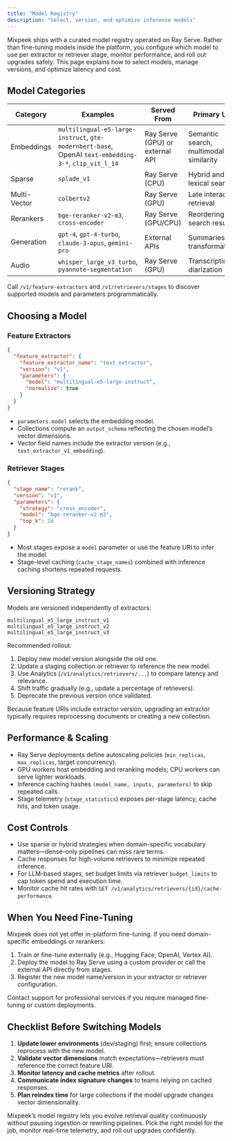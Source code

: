 ```yaml
---
title: "Model Registry"
description: "Select, version, and optimize inference models"
---
```


Mixpeek ships with a curated model registry operated on Ray Serve. Rather than fine-tuning models inside the platform, you configure which model to use per extractor or retriever stage, monitor performance, and roll out upgrades safely. This page explains how to select models, manage versions, and optimize latency and cost.

## Model Categories

| Category | Examples | Served From | Primary Use |
|----------|----------|-------------|-------------|
| Embeddings | `multilingual-e5-large-instruct`, `gte-modernbert-base`, OpenAI `text-embedding-3-*`, `clip_vit_l_14` | Ray Serve (GPU) or external API | Semantic search, multimodal similarity |
| Sparse | `splade_v1` | Ray Serve (CPU) | Hybrid and lexical search |
| Multi-Vector | `colbertv2` | Ray Serve (GPU) | Late interaction retrieval |
| Rerankers | `bge-reranker-v2-m3`, `cross-encoder` | Ray Serve (GPU/CPU) | Reordering search results |
| Generation | `gpt-4`, `gpt-4-turbo`, `claude-3-opus`, `gemini-pro` | External APIs | Summaries, transformations |
| Audio | `whisper_large_v3_turbo`, `pyannote-segmentation` | Ray Serve (GPU) | Transcription, diarization |

Call `/v1/feature-extractors` and `/v1/retrievers/stages` to discover supported models and parameters programmatically.

## Choosing a Model

### Feature Extractors

```json
{
  "feature_extractor": {
    "feature_extractor_name": "text_extractor",
    "version": "v1",
    "parameters": {
      "model": "multilingual-e5-large-instruct",
      "normalize": true
    }
  }
}
```

- `parameters.model` selects the embedding model.
- Collections compute an `output_schema` reflecting the chosen model’s vector dimensions.
- Vector field names include the extractor version (e.g., `text_extractor_v1_embedding`).

### Retriever Stages

```json
{
  "stage_name": "rerank",
  "version": "v1",
  "parameters": {
    "strategy": "cross_encoder",
    "model": "bge-reranker-v2-m3",
    "top_k": 20
  }
}
```

- Most stages expose a `model` parameter or use the feature URI to infer the model.
- Stage-level caching (`cache_stage_names`) combined with inference caching shortens repeated requests.

## Versioning Strategy

Models are versioned independently of extractors:

```
multilingual_e5_large_instruct_v1
multilingual_e5_large_instruct_v2
multilingual_e5_large_instruct_v3
```

Recommended rollout:

1. Deploy new model version alongside the old one.
2. Update a staging collection or retriever to reference the new model.
3. Use Analytics (`/v1/analytics/retrievers/...`) to compare latency and relevance.
4. Shift traffic gradually (e.g., update a percentage of retrievers).
5. Deprecate the previous version once validated.

Because feature URIs include extractor version, upgrading an extractor typically requires reprocessing documents or creating a new collection.

## Performance & Scaling

- Ray Serve deployments define autoscaling policies (`min_replicas`, `max_replicas`, target concurrency).
- GPU workers host embedding and reranking models; CPU workers can serve lighter workloads.
- Inference caching hashes `(model_name, inputs, parameters)` to skip repeated calls.
- Stage telemetry (`stage_statistics`) exposes per-stage latency, cache hits, and token usage.

## Cost Controls

- Use sparse or hybrid strategies when domain-specific vocabulary matters—dense-only pipelines can miss rare terms.
- Cache responses for high-volume retrievers to minimize repeated inference.
- For LLM-based stages, set budget limits via retriever `budget_limits` to cap token spend and execution time.
- Monitor cache hit rates with `GET /v1/analytics/retrievers/{id}/cache-performance`.

## When You Need Fine-Tuning

Mixpeek does not yet offer in-platform fine-tuning. If you need domain-specific embeddings or rerankers:

1. Train or fine-tune externally (e.g., Hugging Face, OpenAI, Vertex AI).
2. Deploy the model to Ray Serve using a custom provider or call the external API directly from stages.
3. Register the new model name/version in your extractor or retriever configuration.

Contact support for professional services if you require managed fine-tuning or custom deployments.

## Checklist Before Switching Models

1. **Update lower environments** (dev/staging) first; ensure collections reprocess with the new model.
2. **Validate vector dimensions** match expectations—retrievers must reference the correct feature URI.
3. **Monitor latency and cache metrics** after rollout.
4. **Communicate index signature changes** to teams relying on cached responses.
5. **Plan reindex time** for large collections if the model upgrade changes vector dimensionality.

Mixpeek’s model registry lets you evolve retrieval quality continuously without pausing ingestion or rewriting pipelines. Pick the right model for the job, monitor real-time telemetry, and roll out upgrades confidently.
